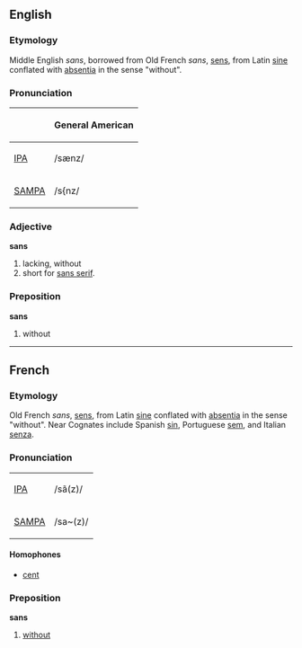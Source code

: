 ==English==
===Etymology===
Middle English ''sans'', borrowed from Old French ''sans'', [[sens]], from Latin [[sine]] conflated with [[absentia]] in the sense "without".  

=== Pronunciation ===
{| border=1 cellpadding=5
! !! General American 
|-
| [[w:IPA|IPA]] || /sænz/ 
|-
| [[w:SAMPA|SAMPA]] || /s{nz/
|}

=== Adjective ===
'''sans'''
#lacking, without
#short for [[sans serif]].

=== Preposition ===
'''sans'''
#without

----

==French==
===Etymology===
Old French ''sans'', [[sens]], from Latin [[sine]] conflated with [[absentia]] in the sense "without".  Near Cognates include Spanish [[sin]], Portuguese [[sem]], and Italian [[senza]].


=== Pronunciation ===
{| border=1 cellpadding=5
| [[w:IPA|IPA]] || /sã(z)/ 
|-
|[[w:SAMPA|SAMPA]] || /sa~(z)/
|}

==== Homophones ====
*[[cent]]

=== Preposition ===
'''sans'''
# [[without]]